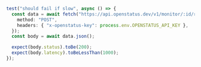 ```ts
test("should fail if slow", async () => {
  const data = await fetch("https://api.openstatus.dev/v1/monitor/:id/run", {
    method: "POST",
    headers: { "x-openstatus-key": process.env.OPENSTATUS_API_KEY },
  });
  const body = await data.json();

  expect(body.status).toBe(200);
  expect(body.latency).toBeLessThan(1000);
});
```
